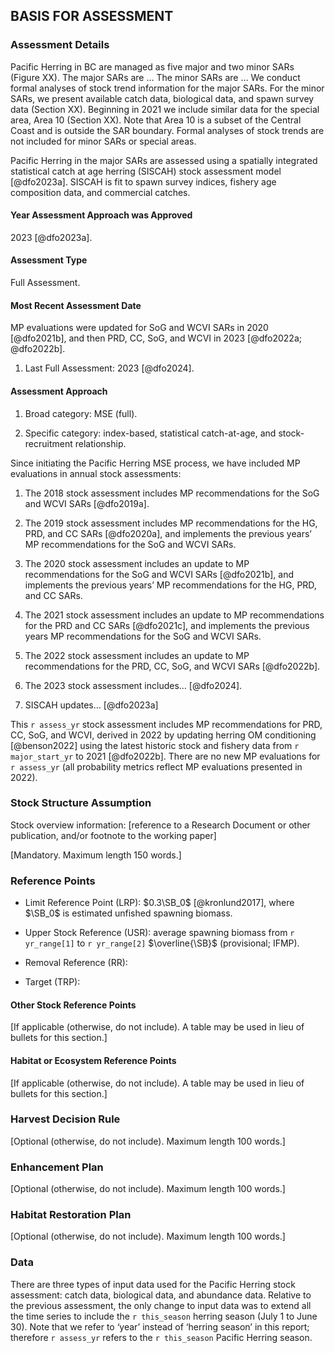 ## BASIS FOR ASSESSMENT {-}

### Assessment Details {-}

<!-- [Mandatory] -->

Pacific Herring in BC are managed as
five major and two minor
SARs (Figure XX).
The major SARs are ...
The minor SARs are ...
We conduct formal analyses of stock trend information for the major SARs.
For the minor SARs, we present available
catch data, biological data, and spawn survey data
(Section XX).
Beginning in 2021 we include similar data for the special area, Area 10
(Section XX).
Note that Area 10 is a subset of the Central Coast
and is outside the SAR boundary.
Formal analyses of stock trends are not included for
minor SARs or special areas.

Pacific Herring in the major SARs are assessed using a
spatially integrated statistical catch at age herring (SISCAH)
stock assessment model [@dfo2023a].
SISCAH is fit to
spawn survey indices,
fishery age composition data, and
commercial catches.

#### Year Assessment Approach was Approved {-}

<!-- [Mandatory; year and reference] -->
2023 [@dfo2023a].

#### Assessment Type {-}

<!-- [Mandatory. -->
<!-- Select one of the following: -->
Full Assessment.
<!-- Interim Year Update, or -->
<!-- Harvest Decision Rule (HDR) Update. -->
<!-- See the Guidance Document for definitions.]  -->

#### Most Recent Assessment Date {-}

MP evaluations were updated for
SoG and WCVI SARs in 2020 [@dfo2021b], and then
PRD, CC, SoG, and WCVI in 2023 [@dfo2022a; @dfo2022b].

1.	Last Full Assessment: 2023 [@dfo2024].

<!-- 1.	Last Interim Year Update: [date and reference] -->

#### Assessment Approach {-}

1. Broad category:
<!-- [Select one of the following: -->
<!-- Data-poor (e.g., catch-MSY, very limited data, etc.), -->
<!-- index-based (trends in empirical indices only), -->
<!-- single stock assessment model, -->
<!-- model ensemble, -->
MSE (full).
<!-- or MSE-lite), -->
<!-- Wild Salmon Policy Integrated Assessment, -->
<!-- multiple approaches, -->
<!-- other (specify)] -->

1.	Specific category:
<!-- [Select one or as many as apply: -->
<!-- No data, -->
<!-- Index-based (fishery-dependent indices only), -->
index-based,
<!-- (including fishery-dependent and fishery-independent indices), -->
<!-- Delay difference, -->
<!-- Biomass dynamics, -->
<!-- Virtual population analysis, -->
<!-- Statistical catch-at-length, -->
statistical catch-at-age, and
<!-- State-Space, -->
<!-- Sequential Population Analysis, -->
<!-- Surplus Production, -->
stock-recruitment relationship.
<!-- Potential Biological Removal, -->
<!-- Other (please explain)] -->

<!-- [Optional short summary of stock assessment methodology. -->
<!-- Include the method of considering ecosystem variables. -->
<!-- Include a reference to a Research Document or other publication, -->
<!-- and/or footnote to the working paper. -->
<!-- Maximum length 100 words.] -->

Since initiating the Pacific Herring MSE process,
we have included MP evaluations in annual stock assessments:

1. The 2018 stock assessment includes
MP recommendations for the SoG and WCVI SARs [@dfo2019a].

1. The 2019 stock assessment includes
MP recommendations for the HG, PRD, and CC SARs [@dfo2020a], and
implements the previous years' MP recommendations for the SoG and WCVI SARs. 

1. The 2020 stock assessment includes
an update to MP recommendations for the SoG and WCVI SARs [@dfo2021b], and
implements the previous years' MP recommendations for the HG, PRD, and CC SARs.

1. The 2021 stock assessment includes
an update to MP recommendations for the PRD and CC SARs [@dfo2021c], and
implements the previous years MP recommendations for the SoG and WCVI SARs.

1. The 2022 stock assessment includes
an update to MP recommendations for the PRD, CC, SoG, and WCVI SARs [@dfo2022b].

1. The 2023 stock assessment includes... [@dfo2024].

1. SISCAH updates... [@dfo2023a]

<!-- TODO: Update -->
This `r assess_yr` stock assessment includes
MP recommendations for PRD, CC, SoG, and WCVI,
derived in 2022 by updating herring OM conditioning [@benson2022] using 
the latest historic stock and fishery data
from `r major_start_yr` to 2021 [@dfo2022b].
There are no new MP evaluations for `r assess_yr`
(all probability metrics reflect MP evaluations presented in 2022).

### Stock Structure Assumption {-}

Stock overview information:
[reference to a Research Document or other publication,
and/or footnote to the working paper]

[Mandatory. Maximum length 150 words.]

### Reference Points {-}

<!-- [Mandatory. -->
<!-- A table may be used in lieu of bullets for this section. -->
<!-- Refer to the Guidance Document for further instructions.] -->

- Limit Reference Point (LRP): $0.3\SB_0$ [@kronlund2017],
where $\SB_0$ is estimated unfished spawning biomass.

- Upper Stock Reference (USR): average spawning biomass
from `r yr_range[1]` to `r yr_range[2]` $\overline{\SB}$
(provisional; IFMP).

- Removal Reference (RR): 

- Target (TRP): 

#### Other Stock Reference Points {-}

[If applicable (otherwise, do not include).
A table may be used in lieu of bullets for this section.] 

<!-- #### Hatchery Reference Points {-} -->

<!-- [If applicable (otherwise, do not include). -->
<!-- A table may be used in lieu of bullets for this section.]  -->

#### Habitat or Ecosystem Reference Points {-}

[If applicable (otherwise, do not include).
A table may be used in lieu of bullets for this section.] 

### Harvest Decision Rule {-}

[Optional (otherwise, do not include).
Maximum length 100 words.]

### Enhancement Plan {-}

[Optional (otherwise, do not include).
Maximum length 100 words.]

### Habitat Restoration Plan {-}

[Optional (otherwise, do not include).
Maximum length 100 words.]

### Data {-}

<!-- [Mandatory. -->
<!-- Maximum length 300 words.]  -->

<!-- Data changes: -->
<!-- [Optional (otherwise, do not include).] -->

There are three types of input data used for
the Pacific Herring stock assessment:
catch data, biological data, and abundance data.
<!-- These data are described in the following sections, and -->
<!-- summarized in Table XX. -->
Relative to the previous assessment,
the only change to input data was to extend all the time series
to include the `r this_season` herring season (July 1 to June 30).
Note that we refer to 'year' instead of 'herring season' in this report;
therefore `r assess_yr` refers to the `r this_season` Pacific Herring season.

